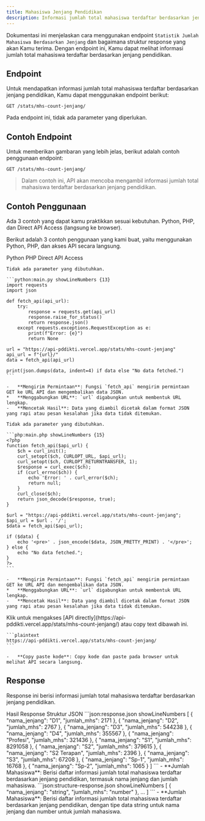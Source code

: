 ```yaml
---
title: Mahasiswa Jenjang Pendidikan
description: Informasi jumlah total mahasiswa terdaftar berdasarkan jenjang pendidikan.
---
```


Dokumentasi ini menjelaskan cara menggunakan endpoint `Statistik Jumlah Mahasiswa Berdasarkan Jenjang` dan bagaimana struktur response yang akan Kamu terima. Dengan endpoint ini, Kamu dapat melihat informasi jumlah total mahasiswa terdaftar berdasarkan jenjang pendidikan.

## Endpoint

Untuk mendapatkan informasi jumlah total mahasiswa terdaftar berdasarkan jenjang pendidikan, Kamu dapat menggunakan endpoint berikut:

```plaintext
GET /stats/mhs-count-jenjang/
```

Pada endpoint ini, tidak ada parameter yang diperlukan.

## Contoh Endpoint

Untuk memberikan gambaran yang lebih jelas, berikut adalah contoh penggunaan endpoint:

```plaintext
GET /stats/mhs-count-jenjang/
```

> Dalam contoh ini, API akan mencoba mengambil informasi jumlah total mahasiswa terdaftar berdasarkan jenjang pendidikan.

## Contoh Penggunaan

<Note type="danger" title="perhatian!">
  Ada 3 contoh yang dapat kamu praktikkan sesuai kebutuhan. Python, PHP, dan Direct API Access (langsung ke browser).
</Note>

Berikut adalah 3 contoh penggunaan yang kami buat, yaitu menggunakan Python, PHP, dan akses API secara langsung.

<Tabs defaultValue="python" className="pt-5 pb-1">
  <TabsList>
    <TabsTrigger value="python">Python</TabsTrigger>
    <TabsTrigger value="php">PHP</TabsTrigger>
    <TabsTrigger value="direct">Direct API Access</TabsTrigger>
  </TabsList>
  <TabsContent value="python">

    Tidak ada parameter yang dibutuhkan.

    ```python:main.py showLineNumbers {13}
    import requests
    import json

    def fetch_api(api_url):
        try:
            response = requests.get(api_url)
            response.raise_for_status()
            return response.json()
        except requests.exceptions.RequestException as e:
            print(f"Error: {e}")
            return None

    url = "https://api-pddikti.vercel.app/stats/mhs-count-jenjang"
    api_url = f"{url}/"
    data = fetch_api(api_url)

    print(json.dumps(data, indent=4) if data else "No data fetched.")
    ```

    -   **Mengirim Permintaan**: Fungsi `fetch_api` mengirim permintaan GET ke URL API dan mengembalikan data JSON.
    *   **Menggabungkan URL**: `url` digabungkan untuk membentuk URL lengkap.
    -   **Mencetak Hasil**: Data yang diambil dicetak dalam format JSON yang rapi atau pesan kesalahan jika data tidak ditemukan.
  </TabsContent>
  <TabsContent value="php">

    Tidak ada parameter yang dibutuhkan.

    ```php:main.php showLineNumbers {15}
    <?php
    function fetch_api($api_url) {
        $ch = curl_init();
        curl_setopt($ch, CURLOPT_URL, $api_url);
        curl_setopt($ch, CURLOPT_RETURNTRANSFER, 1);
        $response = curl_exec($ch);
        if (curl_errno($ch)) {
            echo 'Error: ' . curl_error($ch);
            return null;
        }
        curl_close($ch);
        return json_decode($response, true);
    }

    $url = "https://api-pddikti.vercel.app/stats/mhs-count-jenjang";
    $api_url = $url . '/';
    $data = fetch_api($api_url);

    if ($data) {
        echo '<pre>' . json_encode($data, JSON_PRETTY_PRINT) . '</pre>';
    } else {
        echo "No data fetched.";
    }
    ?>
    ```

    -   **Mengirim Permintaan**: Fungsi `fetch_api` mengirim permintaan GET ke URL API dan mengembalikan data JSON.
    *   **Menggabungkan URL**: `url` digabungkan untuk membentuk URL lengkap.
    -   **Mencetak Hasil**: Data yang diambil dicetak dalam format JSON yang rapi atau pesan kesalahan jika data tidak ditemukan.
  </TabsContent>
  <TabsContent value="direct">
    Klik untuk mengakses [API directly](https://api-pddikti.vercel.app/stats/mhs-count-jenjang/) atau copy text dibawah ini.

    ```plaintext
    https://api-pddikti.vercel.app/stats/mhs-count-jenjang/
    ```

    -   **Copy paste kode**: Copy kode dan paste pada browser untuk melihat API secara langsung.
  </TabsContent>
</Tabs>

## Response

Response ini berisi informasi jumlah total mahasiswa terdaftar berdasarkan jenjang pendidikan.

<Tabs defaultValue="hasil" className="pt-5 pb-1">
  <TabsList>
    <TabsTrigger value="hasil">Hasil Response</TabsTrigger>
    <TabsTrigger value="struktur">Struktur JSON</TabsTrigger>
  </TabsList>
  <TabsContent value="hasil">
    ```json:response.json showLineNumbers
    [
        {
            "nama_jenjang": "D1",
            "jumlah_mhs": 2171
        },
        {
            "nama_jenjang": "D2",
            "jumlah_mhs": 2767
        },
        {
            "nama_jenjang": "D3",
            "jumlah_mhs": 544238
        },
        {
            "nama_jenjang": "D4",
            "jumlah_mhs": 355567
        },
        {
            "nama_jenjang": "Profesi",
            "jumlah_mhs": 321436
        },
        {
            "nama_jenjang": "S1",
            "jumlah_mhs": 8291058
        },
         {
            "nama_jenjang": "S2",
            "jumlah_mhs": 379615
        },
        {
            "nama_jenjang": "S2 Terapan",
            "jumlah_mhs": 2396
        },
         {
            "nama_jenjang": "S3",
            "jumlah_mhs": 67208
        },
        {
             "nama_jenjang": "Sp-1",
             "jumlah_mhs": 16768
        },
        {
            "nama_jenjang": "Sp-2",
            "jumlah_mhs": 1065
        }
    ]
    ```
    -   **Jumlah Mahasiswa**: Berisi daftar informasi jumlah total mahasiswa terdaftar berdasarkan jenjang pendidikan, termasuk nama jenjang dan jumlah mahasiswa.
  </TabsContent>
  <TabsContent value="struktur">
    ```json:structure-response.json showLineNumbers
    [
        {
            "nama_jenjang": "string",
            "jumlah_mhs": "number"
        },
        ...
    ]
    ```
    -   **Jumlah Mahasiswa**: Berisi daftar informasi jumlah total mahasiswa terdaftar berdasarkan jenjang pendidikan, dengan tipe data string untuk nama jenjang dan number untuk jumlah mahasiswa.
  </TabsContent>
</Tabs>